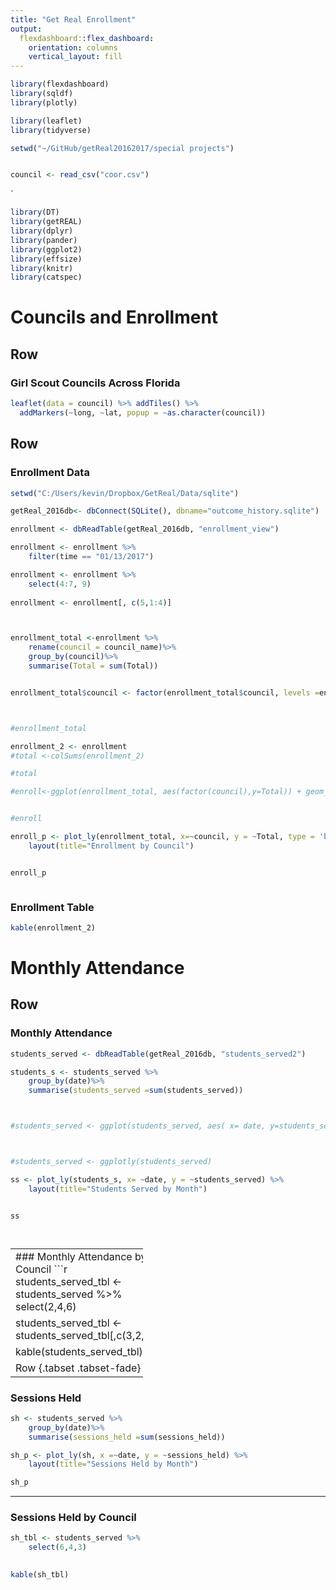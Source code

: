 ```yaml
---
title: "Get Real Enrollment"
output: 
  flexdashboard::flex_dashboard:
    orientation: columns
    vertical_layout: fill
---
```


```r
library(flexdashboard)
library(sqldf)
library(plotly)

library(leaflet)
library(tidyverse)

setwd("~/GitHub/getReal20162017/special projects")


council <- read_csv("coor.csv")
```
`
```r
library(DT)
library(getREAL)
library(dplyr)
library(pander)
library(ggplot2)
library(effsize)
library(knitr)
library(catspec)

```




Councils and Enrollment
=====================================  


Row
------------------------------------

### Girl Scout Councils Across Florida

```r
leaflet(data = council) %>% addTiles() %>%
  addMarkers(~long, ~lat, popup = ~as.character(council))
```


Row {.tabset .tabset-fade}
-------------------------

### Enrollment Data

```r
setwd("C:/Users/kevin/Dropbox/GetReal/Data/sqlite")

getReal_2016db<- dbConnect(SQLite(), dbname="outcome_history.sqlite")

enrollment <- dbReadTable(getReal_2016db, "enrollment_view")

enrollment <- enrollment %>%
    filter(time == "01/13/2017")

enrollment <- enrollment %>%
    select(4:7, 9)
    
enrollment <- enrollment[, c(5,1:4)]



enrollment_total <-enrollment %>%
    rename(council = council_name)%>%
    group_by(council)%>%
    summarise(Total = sum(Total))


enrollment_total$council <- factor(enrollment_total$council, levels =enrollment_total$council[order(enrollment_total$Total)])



#enrollment_total

enrollment_2 <- enrollment
#total <-colSums(enrollment_2)

#total

#enroll<-ggplot(enrollment_total, aes(factor(council),y=Total)) + geom_bar(stat = "identity")


#enroll

enroll_p <- plot_ly(enrollment_total, x=~council, y = ~Total, type = 'bar') %>%
    layout(title="Enrollment by Council")


enroll_p



```

### Enrollment Table
```r
kable(enrollment_2)
```



Monthly Attendance{data-orientation=columns}
=====================================  

Row {.tabset .tabset-fade}
-------------------------------
### Monthly Attendance

```r
students_served <- dbReadTable(getReal_2016db, "students_served2")

students_s <- students_served %>%
    group_by(date)%>%
    summarise(students_served =sum(students_served))



#students_served <- ggplot(students_served, aes( x= date, y=students_served)) + geom_bar(stat = "identity") 



#students_served <- ggplotly(students_served)

ss <- plot_ly(students_s, x= ~date, y = ~students_served) %>%
    layout(title="Students Served by Month")


ss




```


-----------------------------
### Monthly Attendance by Council
```r
students_served_tbl <- students_served %>%
    select(2,4,6)
    
students_served_tbl <- students_served_tbl[,c(3,2,1)]


kable(students_served_tbl)
```


Row {.tabset .tabset-fade}
-----------------------------

### Sessions Held 

```r
sh <- students_served %>%
    group_by(date)%>%
    summarise(sessions_held =sum(sessions_held))

sh_p <- plot_ly(sh, x =~date, y = ~sessions_held) %>%
    layout(title="Sessions Held by Month")

sh_p
```

-----------------------------------
### Sessions Held by Council

```r
sh_tbl <- students_served %>%
    select(6,4,3)
    

kable(sh_tbl)
```


    